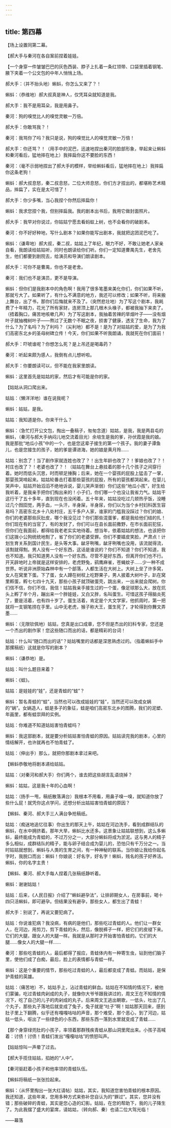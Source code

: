 ```yaml
---
---
---
```

title: 第四幕
---




【场上设置同第二幕。

【郝大手与秦河在各自案前捏着娃娃。

【一个身穿一件皱皱巴巴的灰色西装、脖子上扎着一条红领带、口袋里插着钢笔、腋下夹着一个公文包的中年人悄悄上场。

郝大手：（并不抬头地）蝌蚪，你怎么又来了？！

蝌蚪：（恭维地）郝大叔真是神人，仅凭耳朵就知道是我。

郝大手：我不是用耳朵，我是用鼻子。

秦河：狗的嗅觉比人的嗅觉灵敏一万倍。

郝大手：你敢骂我？！

秦河：我骂你了吗？我只是说，狗的嗅觉比人的嗅觉灵敏一万倍！

郝大手：你还骂？！（用手中的泥巴，迅速地捏出秦河的脸部形象，举起来让蝌蚪和秦河看后，猛地摔在地上）我摔扁你这不要脸的东西！

秦河：（毫不示弱地捏出了郝大手的模样，举给蝌蚪看后，猛地摔在地上）我摔扁你这条老狗！

蝌蚪：郝大叔息怒，秦二叔息怒，二位大师息怒，你们方才捏出的，都堪称艺术精品，摔扁了，实在是太可惜了！

郝大手：你少多嘴，当心我捏个你然后摔扁你！

蝌蚪：我求您捏个我，但别摔扁我。我的剧本出书后，我用它做封面照片。

郝大手：我早对你说过，你姑姑宁愿去看蚂蚁上树，也不会看你的破剧本。

秦河：你不好好种地，写什么剧本？如果你能写出剧本，我就把这团泥巴吃了。

蝌蚪：（谦卑地）郝大叔，秦二叔，姑姑上了年纪，眼力不好，不敢让她老人家亲自看，我朗读给姑姑听，同时也朗读给你们听。你们一定知道曹禺先生，老舍先生，他们都要到剧院去，给演员和导演们朗读剧本。

郝大手：可你不是曹禺，你也不是老舍。

秦河：我们也不是演员，更不是导演。

蝌蚪：但你们是我剧本中的角色啊！我用了很多笔墨来美化你们，你们如果不听，那就亏大了。如果听了，有什么不满意的地方，我还可以修改；如果不听，将来搬上舞台，出了书，那你们后悔就来不及了。（突然悲壮地）为了写这个剧本，我耗费了十年精力，花光了所有家财，连房顶上那几根木头椽子，都被我抽下来卖了。（捂着胸口，痛苦地咳嗽几声）为了写这剧本，我抽着苦辣的旱烟叶子——没有烟叶子就抽槐树叶子——熬过了无数个不眠之夜，损害了健康，透支了生命，我为了什么？为了名吗？为了利吗？（尖利地）都不是！是为了对姑姑的爱，是为了为我们高密东北乡的圣母树碑立传！今天，你们如果不听我朗诵，我就死在你们面前！

郝大手：吓唬谁呢？你想怎么死？是上吊还是喝毒药？

秦河：听起来颇为感人，我倒有点儿想听啦。

郝大手：你要朗读可以，但不能在我家里朗读。

蝌蚪：这里首先是姑姑的家，然后才有可能是你的家。

【姑姑从洞口爬出来。

姑姑：（懒洋洋地）谁在说我呢？

蝌蚪：姑姑，是我。

姑姑：我知道是你。你来干什么？

蝌蚪：（急忙打开公文包，掏出一叠稿子，匆匆念道）姑姑，是我，我是两县屯的蝌蚪，（秦河与郝大手纳闷儿地交流着目光）余培生是我的爹，孙伏霞是我的娘。我是那批“地瓜小孩”中的一个，也是您这辈子接生的第一个孩子。我的妻子谭鱼儿，也是您接生的孩子，她的爹是谭进海，她的娘是黄月玲……

姑姑：别念了！当了剧作家就连姓也改了？！出生年龄也改了？！爹娘也改了？！村庄也改了？！老婆也改了？！（姑姑在舞台上悬挂着的那十几个孩子之间穿行着。她时而低头沉思，时而顿足捶胸；后来，她在一个婴孩的屁股上猛击了一掌，那婴孩哭啼起来。姑姑轮番击打着那些婴孩的屁股，所有的婴孩都哭起来。在婴儿哭声中，姑姑开始滔滔不绝地诉说，婴儿哭声渐弱）你们这些“地瓜小孩”，好生给我听着，是我亲手把你们掏出来的！小子们，你们哪一个也没让我省力气。姑姑干这行干了五十多年，直到现在也没闲着。五十年来，姑姑没吃过几顿热乎饭，没睡过几个囫囵觉，两手血，一头汗，半身屎，半身尿，你们以为当个乡村妇科医生容易吗？高密东北乡十八处村庄，五千多户人家，谁家的门槛我没踩过？你们的娘、你们的老婆那些灰肚皮，哪个我没见过？你们那些混蛋爹，都是我给他们结的扎！你们现在有的当官了，有的发财了，你们可以在县长面前撒野，在市长面前犯狂，但你们在我面前，都得给我老老实实地待着。想当年，依着姑姑的想法，也该把你们这拨小公狗统统地劁了，省了你们的老婆受罪。你们不要嬉皮笑脸，严肃点！计划生育关系到国计民生，是头等大事。龇牙咧嘴，龇牙咧嘴也没用，该流就得流，该劁就得劁。男人没有一个好东西，这话是谁说的？你们不知道？你们不知道，我也不知道。我只知道男人没有一个好东西。尽管不是好东西，但离开你们也不行。开天辟地时上帝就是这样安排的，老虎野兔，鹞鹰麻雀，苍蝇蚊子……少一种不成世界。听说非洲原始森林中有一个部落，人都生活在大树上。大树上垒了许多窝，女人在窝里下蛋。下了蛋，女人蹲在树杈上吃野果子，男人披着大树叶子，趴在窝里孵蛋，孵七七四十九天，那些小孩子就顶破蛋壳，跳出来，一出来就会爬树。你们信不信，你们不信，我信！姑姑我亲手接生过的一个蛋，像足球那么大，放在炕头上孵了半个月，蹦出来一个胖娃娃，又白又胖，名叫蛋生。可惜这孩子得脑炎死了，要是活着，也有四十岁了。蛋生活着，肯定是个大文学家，他抓周时，第一把就将一支钢笔捞在手里。山中无老虎，猴子称大王，蛋生死了，才轮得到你舞文弄墨……

蝌蚪：（无限钦佩地）姑姑，您真是出口成章，您不但是杰出的妇科专家，您还是一个杰出的剧作家！您这些随口而出的话，都是精彩的台词！

姑姑：什么叫“随口而出的话”？姑姑嘴里的话都是深思熟虑过的。（指着蝌蚪手中那摞稿纸）这就是你写的剧本？

蝌蚪：（谦恭地）是。

姑姑：叫什么题目来着？

蝌蚪：《蛙》。

姑姑：是娃娃的“娃”，还是青蛙的“蛙”？

蝌蚪：暂名青蛙的“蛙”，当然也可以改成娃娃的“娃”，当然还可以改成女娲的“娲”。女娲造人，蛙是多子的象征，蛙是咱们高密东北乡的图腾，我们的泥塑、年画里，都有蛙崇拜的实例。

姑姑：你难道不知道姑姑害怕青蛙吗？

蝌蚪：我这部剧本，就是要分析姑姑害怕青蛙的原因。姑姑读完我的剧本，心里的情结解开，也许就再也不怕青蛙了。

姑姑：（伸出手）那么，就把你那剧本拿过来吧。

【蝌蚪恭敬地将剧本递给姑姑。

姑姑：（对秦河和郝大手）你们两个，谁去把这些胡言乱语烧掉？

蝌蚪：姑姑，这是我十年的心血啊！

姑姑：（扬手一甩，稿纸散落满台）我根本不用看，用鼻子嗅一嗅，就知道你放了些什么屁！就凭你这点学问，还想分析出姑姑害怕青蛙的原因？

【蝌蚪、秦河、郝大手三人满台争抢稿纸。

姑姑：（痴迷地追忆往事）你出生的那天上午，姑姑在河边洗手，看到成群结队的蝌蚪，在水中拥挤着。那年大旱，蝌蚪比水还多。这景象让姑姑联想到，这么多蝌蚪，最终能成为青蛙的，不过万分之一，大部分蝌蚪将成为淤泥。这与男人的精子多么相似，成群结队的精子，能与卵子结合成为婴儿的，恐怕只有千万分之一。当时姑姑就想到，蝌蚪与人类的生育之间，有一种神秘的联系。当你娘让我给你起名字时，我脱口而出：蝌蚪！你娘说：好名字，好名字！蝌蚪，贱名的孩子好养活。蝌蚪，你的名字主贵！

【蝌蚪、秦河、郝大手每人捏着几张稿纸静听着。

蝌蚪：谢谢姑姑！

姑姑：后来，《人民日报》介绍了“蝌蚪避孕法”，让排卵期女人，在房事前，喝十四只活蝌蚪，即可避孕。但结果没有避孕，那些女人，都生出了青蛙！

郝大手：别说了，再说又要犯病了。

姑姑：你说谁犯病？我没病，有病的是他们，那些吃过青蛙的人。他们让一群女人，在河边，用剪刀，剪下青蛙的头，然后，像脱裤子一样，把它们的皮褪下来。它们的大腿，跟女人的大腿一样。我就是从那时才开始害怕青蛙的。它们的大腿……像女人的大腿一样……

秦河：那些吃青蛙的人，最后都得了报应，青蛙体内有一种寄生虫，钻到他们脑子里，使他们成了白痴，最后，脸上的表情都与青蛙一样。

蝌蚪：这是个重要的情节，那些吃过青蛙的人，最后都变成了青蛙。而姑姑，是保护青蛙的英雄。

姑姑：（痛苦地）不，姑姑手上，沾过青蛙的鲜血。姑姑在不知情的情况下，被他们蒙骗，吃过青蛙肉剁成的丸子，就像你大爷爷跟我讲过的，周文王在不知情的情况下，吃了自己的儿子的肉剁成的丸子。后来周文王逃出朝歌，一低头，吐出了几个丸子，那些丸子落地后就变成了兔子，兔子就是“吐子”啊！姑姑那天回来，感到肚子里上下翻腾，似乎还有嘎嘎咕咕的声音，那个难受，那个恶心，到了河边，姑姑一低头，呕出了一些绿色的小东西，那些东西一落到水里就变成了青蛙……

【那个身穿绿兜肚的小孩子，率领着那群残疾青蛙从那山洞里爬出来。小孩子高喊着：讨债！讨债！青蛙们发出“嘎嘎咕咕”的愤怒叫声。

【姑姑惊叫一声晕了过去。

【郝大手揽住姑姑，掐她的“人中”。

【秦河驱赶着小孩子和他率领的青蛙队伍。

【蝌蚪将稿纸一张张捡起来。

蝌蚪：（从怀里掏出一张大红请帖）姑姑，其实，我知道您害怕青蛙的根本原因。我还知道，这些年来，您用多种方式来弥补您自认为的“罪过”。其实，您并没有错；那些破碎的青蛙，其实是您心造的幻影。姑姑，在您的帮助下，我的儿子降生了。为此我摆了盛大的宴席，请姑姑，（转向郝、秦）也请二位大驾光临！

——幕落